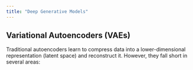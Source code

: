 ```yaml
---
title: "Deep Generative Models"
---
```


## Variational Autoencoders (VAEs)

Traditional autoencoders learn to compress data into a lower-dimensional representation (latent space) and reconstruct it. 
However, they fall short in several areas: